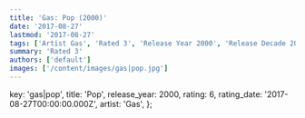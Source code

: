```yaml
---
title: 'Gas: Pop (2000)'
date: '2017-08-27'
lastmod: '2017-08-27'
tags: ['Artist Gas', 'Rated 3', 'Release Year 2000', 'Release Decade 2000']
summary: 'Rated 3'
authors: ['default']
images: ['/content/images/gas|pop.jpg']
---
```


  key: 'gas|pop',
  title: 'Pop',
  release_year: 2000,
  rating: 6,
  rating_date: '2017-08-27T00:00:00.000Z',
  artist: 'Gas',
};

<MusicRating data={data} />
